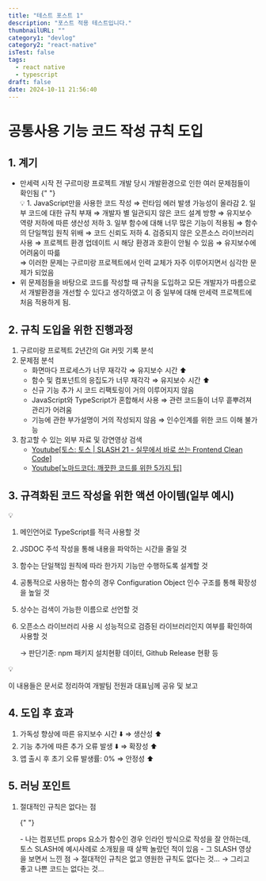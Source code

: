 ```yaml
---
title: "테스트 포스트 1"
description: "포스트 적용 테스트입니다."
thumbnailURL: ""
category1: "devlog"
category2: "react-native"
isTest: false
tags:
  - react native
  - typescript
draft: false
date: 2024-10-11 21:56:40
---
```


# 공통사용 기능 코드 작성 규칙 도입

## 1. 계기

- 만세력 시작 전 구르미랑 프로젝트 개발 당시 개발환경으로 인한 여러 문제점들이 확인됨
  {" "}
  <aside>
    💡 1. JavaScript만을 사용한 코드 작성 ⇒ 런타임 에러 발생 가능성이 올라감 2.
    일부 코드에 대한 규칙 부재 ⇒ 개발자 별 일관되지 않은 코드 설계 방향 ⇒
    유지보수 역량 저하에 따른 생산성 저하 3. 일부 함수에 대해 너무 많은 기능이
    적용됨 ⇒ 함수의 단일책임 원칙 위배 ⇒ 코드 신뢰도 저하 4. 검증되지 않은
    오픈소스 라이브러리 사용 ⇒ 프로젝트 환경 업데이트 시 해당 환경과 호환이 안될
    수 있음 ⇒ 유지보수에 어려움이 따륾
  </aside>
  ⇒ 이러한 문제는 구르미랑 프로젝트에서 인력 교체가 자주 이루어지면서 심각한 문제가
  되었음
- 위 문제점들을 바탕으로 코드를 작성할 때 규칙을 도입하고 모든 개발자가 따름으로서 개발환경을 개선할 수 있다고 생각하였고 이 중 일부에 대해 만세력 프로젝트에 처음 적용하게 됨.

## 2. 규칙 도입을 위한 진행과정

1. 구르미랑 프로젝트 2년간의 Git 커밋 기록 분석
2. 문제점 분석
   - 화면마다 프로세스가 너무 재각각 ⇒ 유지보수 시간 ⬆️
   - 함수 및 컴포넌트의 응집도가 너무 재각각 ⇒ 유지보수 시간 ⬆️
   - 신규 기능 추가 시 코드 리팩토링이 거의 이루어지지 않음
   - JavaScript와 TypeScript가 혼합해서 사용 ⇒ 관련 코드들이 너무 흩뿌려져 관리가 어려움
   - 기능에 관한 부가설명이 거의 작성되지 않음 ⇒ 인수인계를 위한 코드 이해 불가능
3. 참고할 수 있는 외부 자료 및 강연영상 검색
   - [Youtube[토스: 토스 | SLASH 21 - 실무에서 바로 쓰는 Frontend Clean Code]](https://youtu.be/edWbHp_k_9Y?si=dGEAWAnQ5_oiY7qt)
   - [Youtube[노마드코더: 깨끗한 코드를 위한 5가지 팁]](https://youtu.be/edWbHp_k_9Y?si=dGEAWAnQ5_oiY7qt)

## 3. 규격화된 코드 작성을 위한 액션 아이템(일부 예시)

<aside>
💡

1. 메인언어로 TypeScript를 적극 사용할 것
2. JSDOC 주석 작성을 통해 내용을 파악하는 시간을 줄일 것
3. 함수는 단일책임 원칙에 따라 한가지 기능만 수행하도록 설계할 것
4. 공통적으로 사용하는 함수의 경우 Configuration Object 인수 구조를 통해 확장성을 높일 것
5. 상수는 검색이 가능한 이름으로 선언할 것
6. 오픈소스 라이브러리 사용 시 성능적으로 검증된 라이브러리인지 여부를 확인하여 사용할 것

   → 판단기준: npm 패키지 설치현황 데이터, Github Release 현황 등

</aside>

<aside>
💡

이 내용들은 문서로 정리하여 개발팀 전원과 대표님께 공유 및 보고

</aside>

## 4. 도입 후 효과

1. 가독성 향상에 따른 유지보수 시간 ⬇️ ⇒ 생산성 ⬆️
2. 기능 추가에 따른 추가 오류 발생 ⬇️ ⇒ 확장성 ⬆️
3. 앱 출시 후 초기 오류 발생률: 0% ⇒ 안정성 ⬆️

## 5. 러닝 포인트

1. 절대적인 규칙은 없다는 점

   {" "}

   <aside>
     - 나는 컴포넌트 props 요소가 함수인 경우 인라인 방식으로 작성을 잘
     안하는데, 토스 SLASH에 예시사례로 소개됬을 때 살짝 놀랐던 적이 있음 - 그
     SLASH 영상을 보면서 느낀 점 → 절대적인 규칙은 없고 영원한 규칙도 없다는 것…
     → 그리고 좋고 나쁜 코드는 없다는 것…
   </aside>
